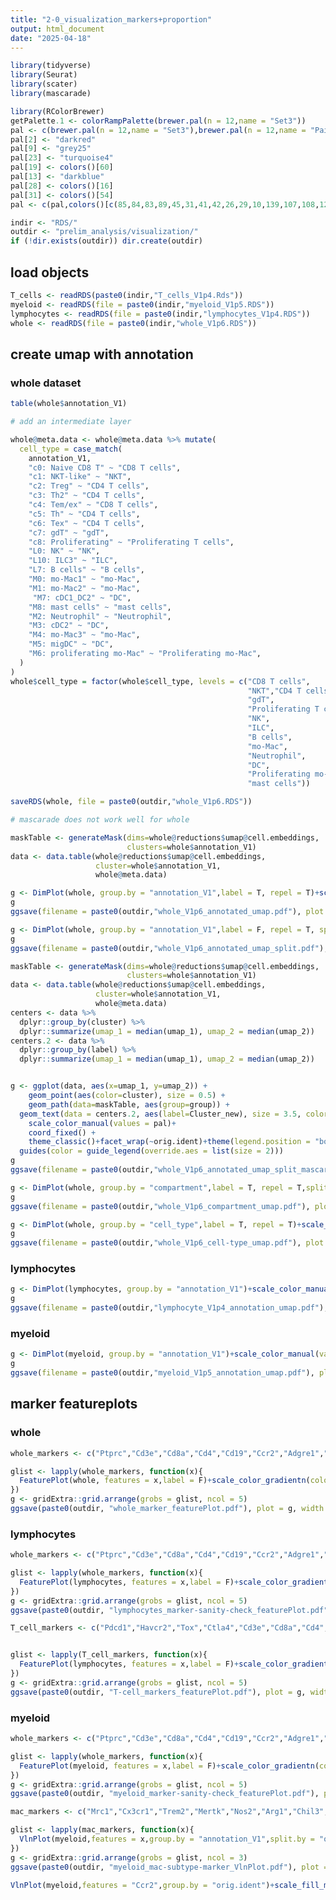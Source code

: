 ```yaml
---
title: "2-0_visualization_markers+proportion"
output: html_document
date: "2025-04-18"
---
```


```r
library(tidyverse)
library(Seurat)
library(scater)
library(mascarade)
```

```r
library(RColorBrewer)
getPalette.1 <- colorRampPalette(brewer.pal(n = 12,name = "Set3"))
pal <- c(brewer.pal(n = 12,name = "Set3"),brewer.pal(n = 12,name = "Paired"),brewer.pal(n = 8,name = "Accent"))
pal[2] <- "darkred"
pal[9] <- "grey25"
pal[23] <- "turquoise4"
pal[19] <- colors()[60]
pal[13] <- "darkblue"
pal[28] <- colors()[16]
pal[31] <- colors()[54] 
pal <- c(pal,colors()[c(85,84,83,89,45,31,41,42,26,29,10,139,107,108,120,109,119,121,143)])
```


```r
indir <- "RDS/"
outdir <- "prelim_analysis/visualization/"
if (!dir.exists(outdir)) dir.create(outdir)
```

## load objects

```r
T_cells <- readRDS(paste0(indir,"T_cells_V1p4.Rds"))
myeloid <- readRDS(file = paste0(indir,"myeloid_V1p5.RDS"))
lymphocytes <- readRDS(file = paste0(indir,"lymphocytes_V1p4.RDS"))
whole <- readRDS(file = paste0(indir,"whole_V1p6.RDS"))
```


## create umap with annotation

### whole dataset

```r
table(whole$annotation_V1)
```


```r
# add an intermediate layer

whole@meta.data <- whole@meta.data %>% mutate(
  cell_type = case_match(
    annotation_V1,
    "c0: Naive CD8 T" ~ "CD8 T cells",
    "c1: NKT-like" ~ "NKT",
    "c2: Treg" ~ "CD4 T cells",
    "c3: Th2" ~ "CD4 T cells",
    "c4: Tem/ex" ~ "CD8 T cells",
    "c5: Th" ~ "CD4 T cells",
    "c6: Tex" ~ "CD4 T cells",
    "c7: gdT" ~ "gdT",
    "c8: Proliferating" ~ "Proliferating T cells",
    "L0: NK" ~ "NK",
    "L10: ILC3" ~ "ILC",
    "L7: B cells" ~ "B cells",
    "M0: mo-Mac1" ~ "mo-Mac",
    "M1: mo-Mac2" ~ "mo-Mac",
     "M7: cDC1_DC2" ~ "DC",
    "M8: mast cells" ~ "mast cells",
    "M2: Neutrophil" ~ "Neutrophil",
    "M3: cDC2" ~ "DC",
    "M4: mo-Mac3" ~ "mo-Mac",
    "M5: migDC" ~ "DC",
    "M6: proliferating mo-Mac" ~ "Proliferating mo-Mac",
  )
)
whole$cell_type = factor(whole$cell_type, levels = c("CD8 T cells",
                                                     "NKT","CD4 T cells",
                                                     "gdT",
                                                     "Proliferating T cells",
                                                     "NK",
                                                     "ILC",
                                                     "B cells",
                                                     "mo-Mac",
                                                     "Neutrophil",
                                                     "DC",
                                                     "Proliferating mo-Mac",
                                                     "mast cells"))

```

```r
saveRDS(whole, file = paste0(outdir,"whole_V1p6.RDS"))
```


```r
# mascarade does not work well for whole

maskTable <- generateMask(dims=whole@reductions$umap@cell.embeddings, 
                          clusters=whole$annotation_V1)
data <- data.table(whole@reductions$umap@cell.embeddings, 
                   cluster=whole$annotation_V1,
                   whole@meta.data)

g <- DimPlot(whole, group.by = "annotation_V1",label = T, repel = T)+scale_color_manual(values = pal)
g
ggsave(filename = paste0(outdir,"whole_V1p6_annotated_umap.pdf"), plot = g, width = 10, height = 7)

g <- DimPlot(whole, group.by = "annotation_V1",label = F, repel = T, split.by = "orig.ident")+scale_color_manual(values = pal)
g
ggsave(filename = paste0(outdir,"whole_V1p6_annotated_umap_split.pdf"), plot = g, width = 15, height = 7)


```


```r
maskTable <- generateMask(dims=whole@reductions$umap@cell.embeddings, 
                          clusters=whole$annotation_V1)
data <- data.table(whole@reductions$umap@cell.embeddings, 
                   cluster=whole$annotation_V1,
                   whole@meta.data)
centers <- data %>% 
  dplyr::group_by(cluster) %>% 
  dplyr::summarize(umap_1 = median(umap_1), umap_2 = median(umap_2)) 
centers.2 <- data %>%
  dplyr::group_by(label) %>%
  dplyr::summarize(umap_1 = median(umap_1), umap_2 = median(umap_2))


g <- ggplot(data, aes(x=umap_1, y=umap_2)) + 
    geom_point(aes(color=cluster), size = 0.5) + 
    geom_path(data=maskTable, aes(group=group)) +
  geom_text(data = centers.2, aes(label=Cluster_new), size = 3.5, color = "black") +
    scale_color_manual(values = pal)+
    coord_fixed() + 
    theme_classic()+facet_wrap(~orig.ident)+theme(legend.position = "bottom")+
  guides(color = guide_legend(override.aes = list(size = 2))) 
g
ggsave(filename = paste0(outdir,"whole_V1p6_annotated_umap_split_mascarade.pdf"), plot = g, width = 15, height = 7)
```

```r
g <- DimPlot(whole, group.by = "compartment",label = T, repel = T,split.by = "orig.ident",ncol = 1)+scale_color_manual(values = c(brewer.pal(11, "BrBG")[8],brewer.pal(11, "RdYlBu")[1]))
g
ggsave(filename = paste0(outdir,"whole_V1p6_compartment_umap.pdf"), plot = g, width = 8, height = 12)

g <- DimPlot(whole, group.by = "cell_type",label = T, repel = T)+scale_color_manual(values = c(colorRampPalette(brewer.pal(11, "BrBG")[c(1:3,8:11)])(8),colorRampPalette(brewer.pal(11, "RdYlBu")[c(1:3,8:11)])(7)))
g
ggsave(filename = paste0(outdir,"whole_V1p6_cell-type_umap.pdf"), plot = g, width =8, height = 6)
```

### lymphocytes

```r
g <- DimPlot(lymphocytes, group.by = "annotation_V1")+scale_color_manual(values = pal)
g
ggsave(filename = paste0(outdir,"lymphocyte_V1p4_annotation_umap.pdf"), plot = g, width =8, height = 6)
```



### myeloid

```r
g <- DimPlot(myeloid, group.by = "annotation_V1")+scale_color_manual(values = pal)
g
ggsave(filename = paste0(outdir,"myeloid_V1p5_annotation_umap.pdf"), plot = g, width =8, height = 6)
```


## marker featureplots

### whole

```r
whole_markers <- c("Ptprc","Cd3e","Cd8a","Cd4","Cd19","Ccr2","Adgre1","Lyz2","Klrb1c","Tyrobp","Ncam1","Xcr1","Ncr1","Siglech","Mpo","S100a8","Cd200r3","Fcer1a","Fcer2a","Fcgr3","Flt3","Pecam1","Epcam","Krt1","Myct1","Hbb-bs","Pf4","Col1a1","Mki67")

glist <- lapply(whole_markers, function(x){
  FeaturePlot(whole, features = x,label = F)+scale_color_gradientn(colors = c("grey90","red2","red3"))
})
g <- gridExtra::grid.arrange(grobs = glist, ncol = 5)
ggsave(paste0(outdir, "whole_marker_featurePlot.pdf"), plot = g, width = 30, height = 30)


```


### lymphocytes

```r
whole_markers <- c("Ptprc","Cd3e","Cd8a","Cd4","Cd19","Ccr2","Adgre1","Lyz2","Klrb1c","Tyrobp","Ncam1","Xcr1","Ncr1","Siglech","Mpo","S100a8","Cd200r3","Fcer1a","Fcer2a","Fcgr3","Flt3","Pecam1","Epcam","Krt1","Myct1","Hbb-bs","Pf4","Col1a1","Mki67")

glist <- lapply(whole_markers, function(x){
  FeaturePlot(lymphocytes, features = x,label = F)+scale_color_gradientn(colors = c("grey90","red2","red3"))
})
g <- gridExtra::grid.arrange(grobs = glist, ncol = 5)
ggsave(paste0(outdir, "lymphocytes_marker-sanity-check_featurePlot.pdf"), plot = g, width = 30, height = 30)


```

```r

T_cell_markers <- c("Pdcd1","Havcr2","Tox","Ctla4","Cd3e","Cd8a","Cd4","Foxp3","Rorc","Gata3","Tbx21","Ccr7","Tcf7","Lef1","Slamf6","Fos","Prdm1","Xcl1","Il7r","Klrb1c","Klra3","Zeb2","Prf1","Isg15","Gzma","Gzmk","Lag3","Cd44","Eomes","Ikzf2","Mki67") # "Il1r1","Entpd1",


glist <- lapply(T_cell_markers, function(x){
  FeaturePlot(lymphocytes, features = x,label = F)+scale_color_gradientn(colors = c("grey90","red2","red3"))
})
g <- gridExtra::grid.arrange(grobs = glist, ncol = 5)
ggsave(paste0(outdir, "T-cell_markers_featurePlot.pdf"), plot = g, width = 30, height = 30)

```



### myeloid

```r
whole_markers <- c("Ptprc","Cd3e","Cd8a","Cd4","Cd19","Ccr2","Adgre1","Lyz2","Klrb1c","Tyrobp","Ncam1","Xcr1","Ncr1","Siglech","Mpo","S100a8","Cd200r3","Fcer1a","Fcer2a","Fcgr3","Flt3","Pecam1","Epcam","Krt1","Myct1","Hbb-bs","Pf4","Col1a1","Mki67")

glist <- lapply(whole_markers, function(x){
  FeaturePlot(myeloid, features = x,label = F)+scale_color_gradientn(colors = c("grey90","red2","red3"))
})
g <- gridExtra::grid.arrange(grobs = glist, ncol = 5)
ggsave(paste0(outdir, "myeloid_marker-sanity-check_featurePlot.pdf"), plot = g, width = 30, height = 30)


```

```r


mac_markers <- c("Mrc1","Cx3cr1","Trem2","Mertk","Nos2","Arg1","Chil3","Il1b","Tnf")

glist <- lapply(mac_markers, function(x){
  VlnPlot(myeloid,features = x,group.by = "annotation_V1",split.by = "orig.ident")+scale_fill_manual(values = c("KO_HC"="darkblue","WT_HC" = "red2"))
})
g <- gridExtra::grid.arrange(grobs = glist, ncol = 3)
ggsave(paste0(outdir, "myeloid_mac-subtype-marker_VlnPlot.pdf"), plot = g, width = 20, height = 20)
```

```r
VlnPlot(myeloid,features = "Ccr2",group.by = "orig.ident")+scale_fill_manual(values = c("KO_HC"="darkblue","WT_HC" = "red2"))
```

